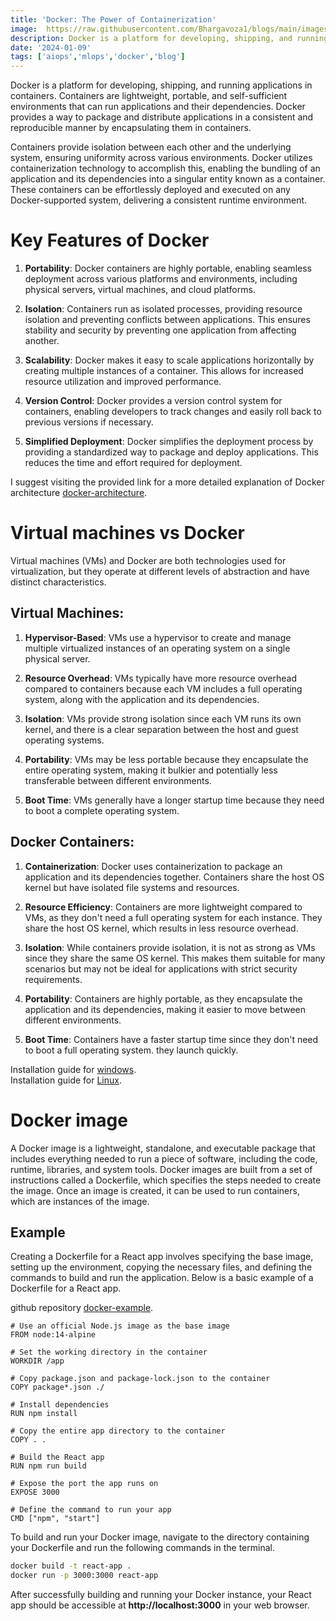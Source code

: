 ```yaml
---
title: 'Docker: The Power of Containerization'
image:  https://raw.githubusercontent.com/Bhargavoza1/blogs/main/images/docker/docker.png
description: Docker is a platform for developing, shipping, and running applications in containers. Containers are lightweight, portable, and...
date: '2024-01-09'
tags: ['aiops','mlops','docker','blog']
---
```



Docker is a platform for developing, shipping, and running applications in containers. Containers are lightweight, portable, and self-sufficient environments that can run applications and their dependencies. 
Docker provides a way to package and distribute applications in a consistent and reproducible manner by encapsulating them in containers.

<CustomImage src="https://raw.githubusercontent.com/Bhargavoza1/blogs/main/images/docker/docker.png"  alt="biological neuron" height={512} width={1000} />

Containers provide isolation between each other and the underlying system, ensuring uniformity across various environments. Docker utilizes containerization technology to accomplish this, 
enabling the bundling of an application and its dependencies into a singular entity known as a container. These containers can be effortlessly deployed and executed on any Docker-supported system, delivering a consistent runtime environment.

# Key Features of Docker 

1. **Portability**: Docker containers are highly portable, enabling seamless deployment across various platforms and environments, including physical servers, virtual machines, and cloud platforms.

2. **Isolation**: Containers run as isolated processes, providing resource isolation and preventing conflicts between applications. This ensures stability and security by preventing one application from affecting another.

3. **Scalability**: Docker makes it easy to scale applications horizontally by creating multiple instances of a container. This allows for increased resource utilization and improved performance.

4. **Version Control**: Docker provides a version control system for containers, enabling developers to track changes and easily roll back to previous versions if necessary.

5. **Simplified Deployment**: Docker simplifies the deployment process by providing a standardized way to package and deploy applications. This reduces the time and effort required for deployment.


I suggest visiting the provided link for a more detailed explanation of Docker architecture [docker-architecture](https://docs.docker.com/get-started/overview/#docker-architecture).


# Virtual machines vs Docker

Virtual machines (VMs) and Docker are both technologies used for virtualization, but they operate at different levels of abstraction and have distinct characteristics.
<CustomImage src="https://raw.githubusercontent.com/Bhargavoza1/blogs/main/images/docker/vmvsdocker.png"  alt="biological neuron" height={512} width={1000} />

## Virtual Machines:

1. **Hypervisor-Based**: VMs use a hypervisor to create and manage multiple virtualized instances of an operating system on a single physical server.

2. **Resource Overhead**: VMs typically have more resource overhead compared to containers because each VM includes a full operating system, along with the application and its dependencies.

3. **Isolation**: VMs provide strong isolation since each VM runs its own kernel, and there is a clear separation between the host and guest operating systems.

4. **Portability**: VMs may be less portable because they encapsulate the entire operating system, making it bulkier and potentially less transferable between different environments.

5. **Boot Time**: VMs generally have a longer startup time because they need to boot a complete operating system.

## Docker Containers:

1. **Containerization**: Docker uses containerization to package an application and its dependencies together. Containers share the host OS kernel but have isolated file systems and resources.
  
2. **Resource Efficiency**: Containers are more lightweight compared to VMs, as they don't need a full operating system for each instance. They share the host OS kernel, which results in less resource overhead.
 
3. **Isolation**: While containers provide isolation, it is not as strong as VMs since they share the same OS kernel. This makes them suitable for many scenarios but may not be ideal for applications with strict security requirements.
 
4. **Portability**: Containers are highly portable, as they encapsulate the application and its dependencies, making it easier to move between different environments.
 
5. **Boot Time**: Containers have a faster startup time since they don't need to boot a full operating system. they launch quickly.


Installation guide for [windows](https://docs.docker.com/desktop/install/windows-install/).  
Installation guide for [Linux](https://docs.docker.com/desktop/install/linux-install/).


# Docker image
A Docker image is a lightweight, standalone, and executable package that includes everything needed to run a piece of software, including the code, runtime, libraries, and system tools. 
Docker images are built from a set of instructions called a Dockerfile, which specifies the steps needed to create the image. Once an image is created, it can be used to run containers, which are instances of the image.

## Example
Creating a Dockerfile for a React app involves specifying the base image, setting up the environment, copying the necessary files, and defining the commands to build and run the application. Below is a basic example of a Dockerfile for a React app.  

github repository [docker-example](https://github.com/Bhargavoza1/docker-example).
```Docker
# Use an official Node.js image as the base image
FROM node:14-alpine

# Set the working directory in the container
WORKDIR /app

# Copy package.json and package-lock.json to the container
COPY package*.json ./

# Install dependencies
RUN npm install

# Copy the entire app directory to the container
COPY . .

# Build the React app
RUN npm run build

# Expose the port the app runs on
EXPOSE 3000

# Define the command to run your app
CMD ["npm", "start"]

```

To build and run your Docker image, navigate to the directory containing your Dockerfile and run the following commands in the terminal.

```bash
docker build -t react-app .
docker run -p 3000:3000 react-app
```
After successfully building and running your Docker instance, your React app should be accessible at **http://localhost:3000** in your web browser.